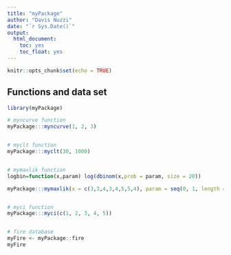 ```yaml
---
title: "myPackage"
author: "Davis Nuzzi"
date: "`r Sys.Date()`"
output: 
  html_document:
    toc: yes
    toc_float: yes
---
```


```r
knitr::opts_chunk$set(echo = TRUE)
```

## Functions and data set

```r
library(myPackage)

# myncurve function
myPackage:::myncurve(1, 2, 3)


# myclt function
myPackage:::myclt(30, 1000)


# mymaxlik function
logbin=function(x,param) log(dbinom(x,prob = param, size = 20))

myPackage:::mymaxlik(x = c(3,3,4,3,4,5,5,4), param = seq(0, 1, length = 1000),lfun = logbin, xlab = expression(pi), main = "Binomial", cex.main = 2)


# myci function
myPackage:::myci(c(1, 2, 3, 4, 5))


# fire database
myFire <- myPackage::fire
myFire

```
